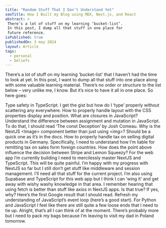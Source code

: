 ```yaml
---
title: "Random Stuff That I Don’t Understand Yet"
seoTitle: How I Built my Blog using MDX, Next.js, and React
abstract: > 
 There’s a lot of stuff on my learning ‘bucket-list’.
 In this post, I dump all that stuff in one place for 
 future reference.
isPublished: true
publishedOn: 3 may 2024
layout: Article
tags:
  - personal
  - beliefs
---
```


There’s a lot of stuff on my learning ‘bucket-list’ that I haven’t had the time to look at yet. 
In this post, I want to dump all that stuff into one place along with some valuable learning material.
 There’s no order or structure to the list below – very unlike me, I know. But it’s nice to have it all in one place. 
 So here goes:

Type safety in TypeScript. I get the gist but how do I ‘type’ properly without scattering any everywhere.
How to properly handle layout with the CSS properties display and position.
What are closures in JavaScript?
Understand the difference between assignment and mutation in JavaScript. To do that, I should read ‘The const Deception‘ by Josh Comeau.
Why is the NextJS \<Image> component better than just using \<img>? Should be a quick one as it’s in the docs.
How to properly handle tax on selling digital products in Germany. Specifically, I need to understand how I’m liable for remitting tax on sales form foreign countries.
How does the point above influence the decision between Stripe and Lemon Squeezy?
For the web app I’m currently building I need to mercilessly master NextJS and TypeScript. This will be quite painful.
I’m happy with my progress with NextJS so far but I still don’t get stuff like middleware and session management. I’ll need all that stuff for the current project.
I’m also using Supabase and TypeScript for this web app but I think I can ‘wing it’ and get away with wishy washy knowledge in that area.
I remember hearing that using fetch is better than stuff like axios in NextJS apps. Is that true? If yes, why? Here’s the first Google result that I should read.
Refresh my understanding of JavaScript’s event loop (here’s a good start).
For Python and JavaScript I feel like there are still quite a few loose ends that I need to tie up.
Alright, that’s all I can think of at the moment. There’s probably more but I need to pack my bags because I’m leaving to visit my dad in Poland tomorrow.